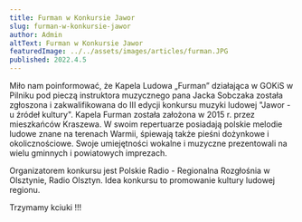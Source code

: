 ```yaml
---
title: Furman w Konkursie Jawor
slug: furman-w-konkursie-jawor
author: Admin
altText: Furman w Konkursie Jawor
featuredImage: ../../assets/images/articles/furman.JPG
published: 2022.4.5
---
```


<p>
  Miło nam poinformować, że Kapela Ludowa „Furman” działająca w GOKiS w Pilniku
  pod pieczą instruktora muzycznego pana Jacka Sobczaka została zgłoszona i
  zakwalifikowana do III edycji konkursu muzyki ludowej "Jawor - u źródeł
  kultury". Kapela Furman została założona w 2015 r. przez mieszkańców Kraszewa.
  W swoim repertuarze posiadają polskie melodie ludowe znane na terenach Warmii,
  śpiewają także pieśni dożynkowe i okolicznościowe. Swoje umiejętności wokalne
  i muzyczne prezentowali na wielu gminnych i powiatowych imprezach.
</p>
<p>
  Organizatorem konkursu jest Polskie Radio - Regionalna Rozgłośnia w Olsztynie,
  Radio Olsztyn. Idea konkursu to promowanie kultury ludowej regionu.
</p>
<p>Trzymamy kciuki !!! </p>
